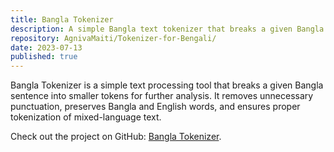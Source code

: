 ```yaml
---
title: Bangla Tokenizer
description: A simple Bangla text tokenizer that breaks a given Bangla sentence into smaller tokens for further processing.
repository: AgnivaMaiti/Tokenizer-for-Bengali/
date: 2023-07-13
published: true
---
```


Bangla Tokenizer is a simple text processing tool that breaks a given Bangla sentence into smaller tokens for further analysis. It removes unnecessary punctuation, preserves Bangla and English words, and ensures proper tokenization of mixed-language text.

Check out the project on GitHub: [Bangla Tokenizer](https://github.com/AgnivaMaiti/Tokenizer-for-Bengali/).
